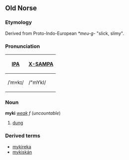 ==Old Norse==
===Etymology===
Derived from Proto-Indo-European ''*meu-g-'' "slick, slimy".

===Pronunciation===
{| border=1 cellpadding=5
! [[w:IPA|IPA]] !! [[w:X-SAMPA|X-SAMPA]]
|-
| /ˈmʏkɪ/ || /"mYkI/
|}

===Noun===
'''myki''' ''[[Wiktionary Appendix:Old Norse weak declension|weak]]'' ''f'' (''uncountable'')
# [[dung]]

===Derived terms===
*[[mykireka]]
*[[mykiskán]]